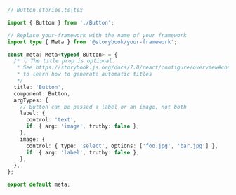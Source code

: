 ```ts
// Button.stories.ts|tsx

import { Button } from './Button';

// Replace your-framework with the name of your framework
import type { Meta } from '@storybook/your-framework';

const meta: Meta<typeof Button> = {
  /* 👇 The title prop is optional.
   * See https://storybook.js.org/docs/7.0/react/configure/overview#configure-story-loading
   * to learn how to generate automatic titles
   */
  title: 'Button',
  component: Button,
  argTypes: {
    // Button can be passed a label or an image, not both
    label: {
      control: 'text',
      if: { arg: 'image', truthy: false },
    },
    image: {
      control: { type: 'select', options: ['foo.jpg', 'bar.jpg'] },
      if: { arg: 'label', truthy: false },
    },
  },
};

export default meta;
```
